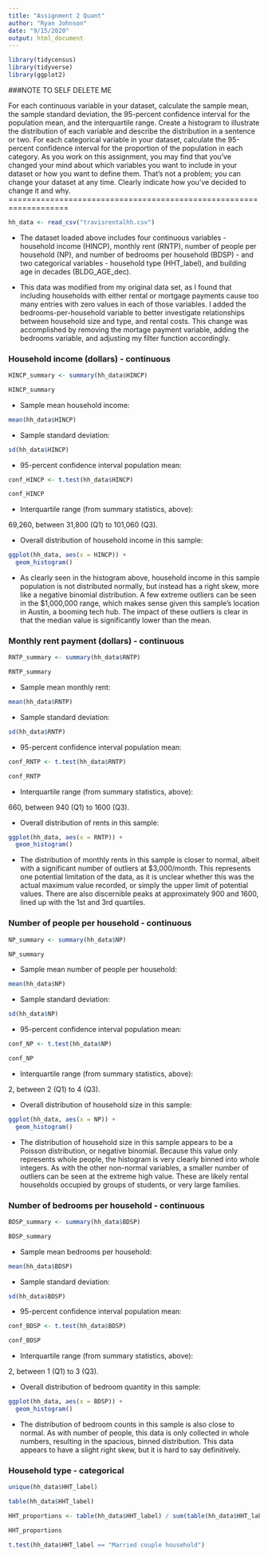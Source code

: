 ```yaml
---
title: "Assignment 2 Quant"
author: "Ryan Johnson"
date: "9/15/2020"
output: html_document
---
```

```r
library(tidycensus)
library(tidyverse)
library(ggplot2)
```

###NOTE TO SELF DELETE ME

For each continuous variable in your dataset, calculate the sample mean, the sample standard deviation,
the 95-percent confidence interval for the population mean, and the interquartile range. Create a
histogram to illustrate the distribution of each variable and describe the distribution in a sentence or two.
For each categorical variable in your dataset, calculate the 95-percent confidence interval for the
proportion of the population in each category.
As you work on this assignment, you may find that you’ve changed your mind about which variables you
want to include in your dataset or how you want to define them. That’s not a problem; you can change
your dataset at any time. Clearly indicate how you’ve decided to change it and why.
===================================================================



```r
hh_data <- read_csv("travisrentalhh.csv")
```

* The dataset loaded above includes four continuous variables - household income (HINCP), monthly rent (RNTP), number of people per household (NP), and number of bedrooms per household (BDSP) - and two categorical variables - household type (HHT_label), and building age in decades (BLDG_AGE_dec).

* This data was modified from my original data set, as I found that including households with either rental or mortgage payments cause too many entries with zero values in each of those variables. I added the bedrooms-per-household variable to better investigate relationships between household size and type, and rental costs. This change was accomplished by removing the mortage payment variable, adding the bedrooms variable, and adjusting my filter function accordingly. 


### Household income (dollars) - continuous

```r
HINCP_summary <- summary(hh_data$HINCP)

HINCP_summary
```


* Sample mean household income:

```r
mean(hh_data$HINCP)
```



* Sample standard deviation:

```r
sd(hh_data$HINCP)
```



* 95-percent confidence interval population mean:

```r
conf_HINCP <- t.test(hh_data$HINCP)

conf_HINCP
```



* Interquartile range (from summary statistics, above):

69,260, between 31,800 (Q1) to 101,060 (Q3).



* Overall distribution of household income in this sample:

```r
ggplot(hh_data, aes(x = HINCP)) +
  geom_histogram()

```

* As clearly seen in the histogram above, household income in this sample population is not distributed normally, but instead has a right skew, more like a negative binomial distribution. A few extreme outliers can be seen in the $1,000,000 range, which makes sense given this sample's location in Austin, a booming tech hub. The impact of these outliers is clear in that the median value is significantly lower than the mean.


### Monthly rent payment (dollars) - continuous

```r
RNTP_summary <- summary(hh_data$RNTP)

RNTP_summary
```


* Sample mean monthly rent:

```r
mean(hh_data$RNTP)
```



* Sample standard deviation:

```r
sd(hh_data$RNTP)
```



* 95-percent confidence interval population mean:

```r
conf_RNTP <- t.test(hh_data$RNTP)

conf_RNTP
```



* Interquartile range (from summary statistics, above):

660, between 940 (Q1) to 1600 (Q3).



* Overall distribution of rents in this sample:

```r
ggplot(hh_data, aes(x = RNTP)) +
  geom_histogram()

```

* The distribution of monthly rents in this sample is closer to normal, albeit with a significant number of outliers at $3,000/month. This represents one potential limitation of the data, as it is unclear whether this was the actual maximum value recorded, or simply the upper limit of potential values. There are also discernible peaks at approximately 900 and 1600, lined up with the 1st and 3rd quartiles. 


### Number of people per household - continuous

```r
NP_summary <- summary(hh_data$NP)

NP_summary
```


* Sample mean number of people per household:

```r
mean(hh_data$NP)
```



* Sample standard deviation:

```r
sd(hh_data$NP)
```



* 95-percent confidence interval population mean:

```r
conf_NP <- t.test(hh_data$NP)

conf_NP
```



* Interquartile range (from summary statistics, above):

2, between 2 (Q1) to 4 (Q3).



* Overall distribution of household size in this sample:

```r
ggplot(hh_data, aes(x = NP)) +
  geom_histogram()

```

* The distribution of household size in this sample appears to be a Poisson distribution, or negative binomial. Because this value only represents whole people, the histogram is very clearly binned into whole integers. As with the other non-normal variables, a smaller number of outliers can be seen at the extreme high value. These are likely rental households occupied by groups of students, or very large families. 


### Number of bedrooms per household - continuous

```r
BDSP_summary <- summary(hh_data$BDSP)

BDSP_summary
```


* Sample mean bedrooms per household:

```r
mean(hh_data$BDSP)
```



* Sample standard deviation:

```r
sd(hh_data$BDSP)
```



* 95-percent confidence interval population mean:

```r
conf_BDSP <- t.test(hh_data$BDSP)

conf_BDSP
```



* Interquartile range (from summary statistics, above):

2, between 1 (Q1) to 3 (Q3).



* Overall distribution of bedroom quantity in this sample:

```r
ggplot(hh_data, aes(x = BDSP)) +
  geom_histogram()

```

* The distribution of bedroom counts in this sample is also close to normal. As with number of people, this data is only collected in whole numbers, resulting in the spacious, binned distribution. This data appears to have a slight right skew, but it is hard to say definitively.


### Household type - categorical 

```r
unique(hh_data$HHT_label)
```

```r
table(hh_data$HHT_label)
```

```r
HHT_proportions <- table(hh_data$HHT_label) / sum(table(hh_data$HHT_label))

HHT_proportions

```

```r
t.test(hh_data$HHT_label == "Married couple household")
```

